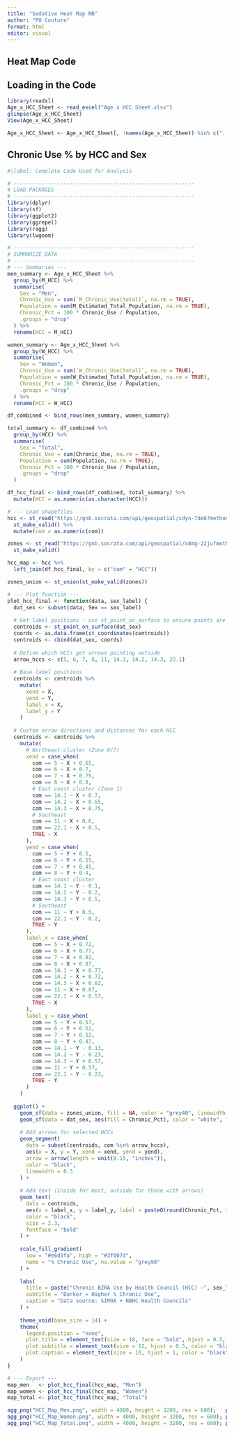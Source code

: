 ```yaml
---
title: "Sedative Heat Map NB"
author: "PO Couture"
format: html
editor: visual
---
```


## Heat Map Code

## Loading in the Code
```r
library(readxl)
Age_x_HCC_Sheet <- read_excel("Age x HCC Sheet.xlsx")
glimpse(Age_x_HCC_Sheet)
View(Age_x_HCC_Sheet)

Age_x_HCC_Sheet <- Age_x_HCC_Sheet[, !names(Age_x_HCC_Sheet) %in% c("...8", "...9")]
```

## Chronic Use % by HCC and Sex

```r
#|label: Complete Code Used for Analysis

# ----------------------------------------------------------
# LOAD PACKAGES
# ----------------------------------------------------------
library(dplyr)
library(sf)
library(ggplot2)
library(ggrepel)
library(ragg)
library(lwgeom)  

# ----------------------------------------------------------
# SUMMARIZE DATA
# ----------------------------------------------------------
# --- Summaries ---
men_summary <- Age_x_HCC_Sheet %>%
  group_by(M_HCC) %>%
  summarise(
    Sex = "Men",
    Chronic_Use = sum(`M_Chronic_Use(total)`, na.rm = TRUE),
    Population = sum(M_Estimated_Total_Population, na.rm = TRUE),
    Chronic_Pct = 100 * Chronic_Use / Population,
    .groups = "drop"
  ) %>%
  rename(HCC = M_HCC)

women_summary <- Age_x_HCC_Sheet %>%
  group_by(W_HCC) %>%
  summarise(
    Sex = "Women",
    Chronic_Use = sum(`W_Chronic_Use(total)`, na.rm = TRUE),
    Population = sum(W_Estimated_Total_Population, na.rm = TRUE),
    Chronic_Pct = 100 * Chronic_Use / Population,
    .groups = "drop"
  ) %>%
  rename(HCC = W_HCC)

df_combined <- bind_rows(men_summary, women_summary)

total_summary <- df_combined %>%
  group_by(HCC) %>%
  summarise(
    Sex = "Total",
    Chronic_Use = sum(Chronic_Use, na.rm = TRUE),
    Population = sum(Population, na.rm = TRUE),
    Chronic_Pct = 100 * Chronic_Use / Population,
    .groups = "drop"
  )

df_hcc_final <- bind_rows(df_combined, total_summary) %>%
  mutate(HCC = as.numeric(as.character(HCC)))

# --- Load shapefiles ---
hcc <- st_read("https://gnb.socrata.com/api/geospatial/sdyn-7de6?method=export&format=GeoJSON", quiet = TRUE) %>%
  st_make_valid() %>%
  mutate(com = as.numeric(com))

zones <- st_read("https://gnb.socrata.com/api/geospatial/x8mg-22ju?method=export&format=GeoJSON", quiet = TRUE) %>%
  st_make_valid()

hcc_map <- hcc %>%
  left_join(df_hcc_final, by = c("com" = "HCC"))

zones_union <- st_union(st_make_valid(zones))

# --- Plot function ---
plot_hcc_final <- function(data, sex_label) {
  dat_sex <- subset(data, Sex == sex_label)
  
  # Get label positions - use st_point_on_surface to ensure points are inside polygons
  centroids <- st_point_on_surface(dat_sex)
  coords <- as.data.frame(st_coordinates(centroids))
  centroids <- cbind(dat_sex, coords)
  
  # Define which HCCs get arrows pointing outside
  arrow_hccs <- c(5, 6, 7, 8, 11, 14.1, 14.2, 14.3, 22.1)
  
  # Base label positions
  centroids <- centroids %>%
    mutate(
      xend = X,
      yend = Y,
      label_x = X,
      label_y = Y
    )
  
  # Custom arrow directions and distances for each HCC
  centroids <- centroids %>%
    mutate(
      # Northeast cluster (Zone 6/7)
      xend = case_when(
        com == 5 ~ X + 0.65,
        com == 6 ~ X + 0.7,
        com == 7 ~ X + 0.75,
        com == 8 ~ X + 0.8,
        # East coast cluster (Zone 1)
        com == 14.1 ~ X + 0.7,
        com == 14.2 ~ X + 0.65,
        com == 14.3 ~ X + 0.75,
        # Southeast
        com == 11 ~ X + 0.6,
        com == 22.1 ~ X + 0.5,
        TRUE ~ X
      ),
      yend = case_when(
        com == 5 ~ Y + 0.5,
        com == 6 ~ Y + 0.55,
        com == 7 ~ Y + 0.45,
        com == 8 ~ Y + 0.4,
        # East coast cluster
        com == 14.1 ~ Y - 0.1,
        com == 14.2 ~ Y - 0.2,
        com == 14.3 ~ Y + 0.5,
        # Southeast
        com == 11 ~ Y + 0.5,
        com == 22.1 ~ Y - 0.2,
        TRUE ~ Y
      ),
      label_x = case_when(
        com == 5 ~ X + 0.72,
        com == 6 ~ X + 0.77,
        com == 7 ~ X + 0.82,
        com == 8 ~ X + 0.87,
        com == 14.1 ~ X + 0.77,
        com == 14.2 ~ X + 0.72,
        com == 14.3 ~ X + 0.82,
        com == 11 ~ X + 0.67,
        com == 22.1 ~ X + 0.57,
        TRUE ~ X
      ),
      label_y = case_when(
        com == 5 ~ Y + 0.57,
        com == 6 ~ Y + 0.62,
        com == 7 ~ Y + 0.52,
        com == 8 ~ Y + 0.47,
        com == 14.1 ~ Y - 0.13,
        com == 14.2 ~ Y - 0.23,
        com == 14.3 ~ Y + 0.57,
        com == 11 ~ Y + 0.57,
        com == 22.1 ~ Y - 0.23,
        TRUE ~ Y
      )
    )
  
  ggplot() +
    geom_sf(data = zones_union, fill = NA, color = "grey40", linewidth = 0.8) +
    geom_sf(data = dat_sex, aes(fill = Chronic_Pct), color = "white", linewidth = 0.4) +
    
    # Add arrows for selected HCCs
    geom_segment(
      data = subset(centroids, com %in% arrow_hccs),
      aes(x = X, y = Y, xend = xend, yend = yend),
      arrow = arrow(length = unit(0.15, "inches")),
      color = "black",
      linewidth = 0.3
    ) +
    
    # Add text (inside for most, outside for those with arrows)
    geom_text(
      data = centroids,
      aes(x = label_x, y = label_y, label = paste0(round(Chronic_Pct, 1), "%")),
      color = "black",
      size = 2.3,
      fontface = "bold"
    ) +
    
    scale_fill_gradient(
      low = "#e6d3fa", high = "#3f007d",
      name = "% Chronic Use", na.value = "grey90"
    ) +
    
    labs(
      title = paste("Chronic BZRA Use by Health Council (HCC) –", sex_label),
      subtitle = "Darker = Higher % Chronic Use",
      caption = "Data source: SIMOA + NBHC Health Councils"
    ) +
    
    theme_void(base_size = 14) +
    theme(
      legend.position = "none",
      plot.title = element_text(size = 18, face = "bold", hjust = 0.5, color = "black"),
      plot.subtitle = element_text(size = 12, hjust = 0.5, color = "black"),
      plot.caption = element_text(size = 10, hjust = 1, color = "black")
    )
}

# --- Export ---
map_men   <- plot_hcc_final(hcc_map, "Men")
map_women <- plot_hcc_final(hcc_map, "Women")
map_total <- plot_hcc_final(hcc_map, "Total")

agg_png("HCC_Map_Men.png", width = 4000, height = 3200, res = 600);   print(map_men);   dev.off()
agg_png("HCC_Map_Women.png", width = 4000, height = 3200, res = 600); print(map_women); dev.off()
agg_png("HCC_Map_Total.png", width = 4000, height = 3200, res = 600); print(map_total); dev.off()
```